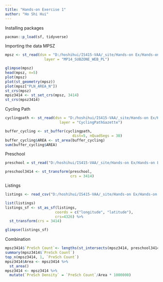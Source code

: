 ```yaml
---
title: "Hands-on Exercise 1"
author: "Ho Shi Hui"
---
```


Installing packages

```r
pacman::p_load(sf, tidyverse)
```

Importing the data
MPSZ
```r
mpsz <- st_read(dsn = "D:/hoshihui/IS415-VAA/_site/Hands-on Ex/Hands-on Ex01/chap01/data/geospatial", 
                  layer = "MP14_SUBZONE_WEB_PL")

glimpse(mpsz)
head(mpsz, n=5)
plot(mpsz)
plot(st_geometry(mpsz))
plot(mpsz["PLN_AREA_N"])
st_crs(mpsz)
mpsz3414 <- st_set_crs(mpsz, 3414)
st_crs(mpsz3414)

```
Cycling Path
```r
cyclingpath <- st_read(dsn = "D:/hoshihui/IS415-VAA/_site/Hands-on Ex/Hands-on Ex01/chap01/data/geospatial", 
                         layer = "CyclingPathGazette")

buffer_cycling <- st_buffer(cyclingpath, 
                               dist=5, nQuadSegs = 30)
buffer_cycling$AREA <- st_area(buffer_cycling)
sum(buffer_cycling$AREA)
```
Preschool
```r
preschool = st_read("D:/hoshihui/IS415-VAA/_site/Hands-on Ex/Hands-on Ex01/chap01/data/geospatial/PreSchoolsLocation.kml")

preschool3414 <- st_transform(preschool, 
                              crs = 3414)
```

Listings
```r
listings <- read_csv("D:/hoshihui/IS415-VAA/_site/Hands-on Ex/Hands-on Ex01/chap01/data/aspatial/listings.csv")

list(listings) 
listings_sf <- st_as_sf(listings, 
                       coords = c("longitude", "latitude"),
                       crs=4326) %>%
  st_transform(crs = 3414)

glimpse(listings_sf)
```

Combination
```r
mpsz3414$`PreSch Count`<- lengths(st_intersects(mpsz3414, preschool3414))
summary(mpsz3414$`PreSch Count`)
top_n(mpsz3414, 1, `PreSch Count`)
mpsz3414$Area <- mpsz3414 %>%
  st_area()
mpsz3414 <- mpsz3414 %>%
  mutate(`PreSch Density` = `PreSch Count`/Area * 1000000)
```